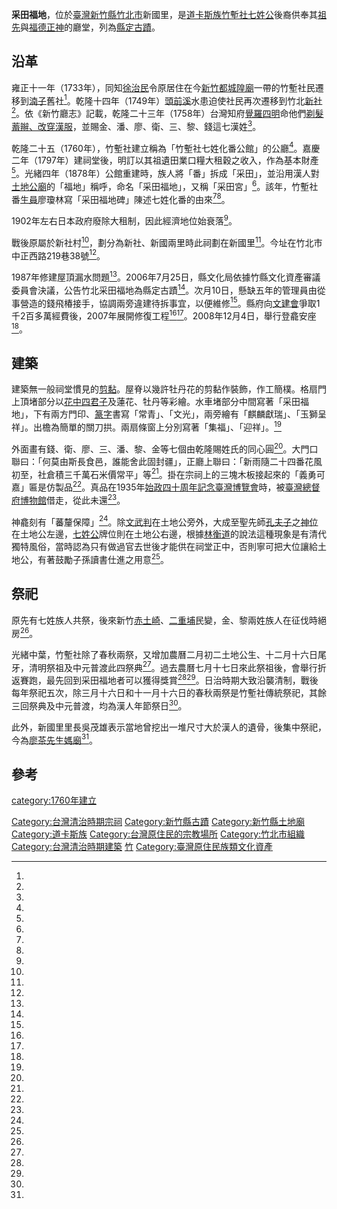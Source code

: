 {{coord|24.841987|120.997580|display=title}}
{{noteTA
|T=zh-hans:采田福地;zh-hk:采田福地;zh-sg:采田福地;zh-tw:采田福地;
|1=采
}}
{{tw monument
|name=竹北采田福地
|formername=
|image=竹北采田福地正面照.jpg
|imagename=采田福地
|othername=采田宮、竹塹社公館
|formalname=采田福地
|level=縣定古蹟
|class=祠堂
|time={{QIN}}[[乾隆|乾隆]]二十五年（1760年）
|location={{ROC-TWN}}[[新竹縣|新竹縣]][[竹北市|竹北市]]新國里中正西路219巷38號
|open=
|cost=
|website=
|reg_url=https://nchdb.boch.gov.tw/assets/overview/monument/20060724000002
}}
'''采田福地'''，位於[[臺灣|臺灣]][[新竹縣|新竹縣]][[竹北市|竹北市]]新國里，是[[道卡斯族|道卡斯族]][[竹塹社|竹塹社]][[七姓公|七姓公]]後裔供奉其[[祖先|祖先]]與[[福德正神|福德正神]]的廳堂，列為[[新竹縣文化資產|縣定古蹟]]。

==沿革==
雍正十一年（1733年），同知[[徐治民|徐治民]]令原居住在今[[新竹都城隍廟|新竹都城隍廟]]一帶的竹塹社民遷移到[[湳雅_(新竹市)|湳子]]舊社<ref name="潘國正3"/>。乾隆十四年（1749年）[[頭前溪|頭前溪]]水患迫使社民再次遷移到竹北[[新社_(新竹縣)|新社]]<ref name="彭新茹"/>。依《新竹廳志》記載，乾隆二十三年（1758年）台灣知府[[覺羅四明|覺羅四明]]命他們[[剃髮易服|剃髮蓄辮、改穿漢服]]，並賜金、潘、廖、衛、三、黎、錢這七漢姓<ref name="潘國正2"/>。

乾隆二十五（1760年），竹塹社建立稱為「竹塹社七姓化番公館」的公廳<ref name="賈寶楠"/>。嘉慶二年（1797年）建祠堂後，明訂以其祖遺田業口糧大租穀之收入，作為基本財產<ref name="彭新茹"/>。光緒四年（1878年）公館重建時，族人將「番」拆成「采田」，並沿用漢人對[[土地公廟|土地公廟]]的「福地」稱呼，命名「采田福地」，又稱「采田宮」<ref name="賈寶楠"/>。該年，竹塹社番[[生員|生員]]廖瓊林寫「采田福地碑」陳述七姓化番的由來<ref name="陳思豪"/><ref name="羅浚濱2"/>。

1902年左右日本政府廢除大租制，因此經濟地位始衰落<ref name="潘國正3"/>。

戰後原屬於新社村<ref name="1987-10-27"/>，劃分為新社、新國兩里時此祠劃在新國里<ref name="毛熾倫"/>。今址在竹北市中正西路219巷38號<ref name="羅際鴻2"/>。

1987年修建屋頂漏水問題<ref name="1987-10-27"/>。2006年7月25日，縣文化局依據竹縣文化資產審議委員會決議，公告竹北采田福地為縣定古蹟<ref name="2006-07-26"/>。次月10日，懸缺五年的管理員由從事營造的錢飛椿接手，協調兩旁違建待拆事宜，以便維修<ref name="潘國正1"/>。縣府向[[文建會|文建會]]爭取1千2百多萬經費後，2007年展開修復工程<ref name="陳思豪"/><ref name="羅浚濱2"/>。2008年12月4日，舉行登龕安座<ref name="廖雪茹2"/>。

==建築==
建築無一般祠堂慣見的[[剪黏|剪黏]]。屋脊以幾許牡丹花的剪黏作裝飾，作工簡樸。格扇門上頂堵部分以[[花中四君子|花中四君子]]及蓮花、牡丹等彩繪。水車堵部分中間寫著「采田福地」，下有兩方門印、[[篆字|篆字]]書寫「常青」、「文光」，兩旁繪有「麒麟獻瑞」、「玉獅呈祥」。出檐為簡單的關刀拱。兩扇條窗上分別寫著「集福」、「迎祥」。<ref name="胡秀妁"/>

外面畫有錢、衛、廖、三、潘、黎、金等七個由乾隆賜姓氏的同心圓<ref name="彭新茹"/>。大門口聯曰：「何莫由斯長食邑，誰能舍此固封疆」，正廳上聯曰：「新雨隨二十四番花風初至，社倉積三千萬石米價常平」等<ref name="毅振"/>。掛在宗祠上的三塊木板接起來的「義勇可嘉」匾是仿製品<ref name="羅際鴻1"/>。真品在1935年[[始政四十周年記念臺灣博覽會|始政四十周年記念臺灣博覽會]]時，被[[臺灣總督府博物館|臺灣總督府博物館]]借走，從此未還<ref name="彭新茹"/>。

神龕刻有「蕃釐保障」<ref name="賈寶楠"/>。除[[判官_(神祇)|文武判]]在土地公旁外，大成至聖先師[[孔夫子|孔夫子]]之[[神位|神位]]在土地公左邊，[[七姓公|七姓公]]牌位則在土地公右邊，根據[[林衡道|林衡道]]的說法這種現象是有清代獨特風俗，當時認為只有做過官去世後才能供在祠堂正中，否則寧可把大位讓給土地公，有著鼓勵子孫讀書仕進之用意<ref name="胡秀妁"/>。

==祭祀==
原先有七姓族人共祭，後來新竹[[赤土崎|赤土崎]]、[[二重埔_(新竹縣)|二重埔]]民變，金、黎兩姓族人在征伐時絕房<ref name="廖雪茹"/>。

光緒中葉，竹塹社除了春秋兩祭，又增加農曆二月初二土地公生、十二月十六日尾牙，清明祭祖及中元普渡此四祭典<ref name="彭新茹"/>。過去農曆七月十七日來此祭祖後，會舉行折返賽跑，最先回到采田福地者可以獲得獎賞<ref name="陳思豪"/><ref name="羅浚濱2"/>。日治時期大致沿襲清制，戰後每年祭祀五次，除三月十六日和十一月十六日的春秋兩祭是竹塹社傳統祭祀，其餘三回祭典及中元普渡，均為漢人年節祭日<ref name="彭新茹"/>。

此外，新國里里長吳茂雄表示當地曾挖出一堆尺寸大於漢人的遺骨，後集中祭祀，今為[[廖茶先生媽廟|廖茶先生媽廟]]<ref name="毛熾倫2"/>。
==參考==
{{Reflist|35em|refs =

<ref name="毛熾倫2">{{Cite news|url=|title=「先生媽」治病小廟多神話|author=毛熾倫|language=zh-tw|newspaper=《中國時報》|date=1999-11-11|accessdate=}}</ref>

<ref name="廖雪茹2">{{Cite news|url=https://news.ltn.com.tw/news/local/paper/263395|title=道卡斯竹塹社 要求正名|author=廖雪茹|language=zh-tw|publisher=《自由時報》|date=2008-12-05|accessdate=2019-11-04}}</ref>

<ref name="廖雪茹">{{Cite news|url=https://news.ltn.com.tw/news/local/paper/337959|title=采田福地七姓公 27日轉堂合火|author=廖雪茹|language=zh-tw|publisher=《自由時報》|date=2009-09-25|accessdate=2019-11-04}}</ref>

<ref name="陳思豪">{{Cite news|url=https://www.idn.com.tw/news/news_content.aspx?catid=5&catsid=3&catdid=0&artid=20070409EC001|title=竹縣三級古蹟采田福地修復工程啟動|author=陳思豪|language=zh-tw|publisher=《自立晚報》|date=2007-04-09|accessdate=2019-11-04}}</ref>

<ref name="潘國正1">{{Cite news|url=|title=平埔族竹塹社七姓公祭祀公業 錢飛椿接管|author=潘國正|language=zh-tw|publisher=《中國時報》|date=2006-08-11|accessdate=}}</ref>

<ref name="潘國正2">{{Cite news|url=|title=采田福地 祭祖熱滾滾|author=潘國正|language=zh-tw|publisher=《中國時報》|date=2005-08-22|accessdate=}}</ref>

<ref name="潘國正3">{{Cite news|url=|title=竹塹音譯最早定居原住民社名|author=潘國正|language=zh-tw|publisher=《中國時報》|date=1999-08-03|accessdate=}}</ref>

<ref name="羅際鴻1">{{Cite news|url=|title=采田福地聖旨匾不是真品 原木匾被日人騙去展覽送回贗品充數|author=羅際鴻|language=zh-tw|publisher=《中國時報》|date=1996-06-18|accessdate=}}</ref>

<ref name="羅際鴻2">{{Cite news|url=|title=文藝季活動今開幕|author=羅際鴻|language=zh-tw|publisher=《中國時報》|date=1996-06-16|accessdate=}}</ref>

<ref name="彭新茹">{{Cite news|url=http://cdns.com.tw/news.php?n_id=27&nc_id=11931|title=采田福地 竹塹平埔族祖祠|author=彭新茹|language=zh-tw|publisher=《中華日報》|date=2015-03-02|accessdate=2019-11-04}}</ref>

<ref name="毛熾倫">{{Cite news|url=|title=采田福地見證平埔族漢化 歷史三級古蹟供奉原住民頭目 曾義助清軍平定民亂|author=毛熾倫|language=zh-tw|publisher=《中國時報》|date=1996-07-24|accessdate=}}</ref>

<ref name="胡秀妁">{{Cite news|url=|title=采田福地 全台唯一平埔祠堂|author=胡秀妁|language=zh-tw|publisher=《聯合報》|date=1999-09-17|accessdate=}}</ref>

<ref name="1987-10-27">{{Cite news|url=|title=修建采田福地 縣府未准 接收鄭氏家廟 保存古蹟|author=|language=zh-tw|publisher=《民生報》|date=1987-10-27|accessdate=}}</ref>

<ref name="毅振">{{Cite news|url=|title=綠島紅塵「番仔祠堂」全台「別無分號」|author=毅振|language=zh-tw|publisher=《聯合報》|date=1998-01-21|accessdate=}}</ref>

<ref name="賈寶楠">{{Cite news|url=|title=《台灣真奇廟》采田福地 平埔道卡斯族祠堂 全台少數僅存的原住民祠堂 從名稱可看出漢化痕跡 列為竹縣古蹟 提供學術研究|author=賈寶楠|language=zh-tw|publisher=《聯合報》|date=2008-09-15|accessdate=}}</ref>

<ref name="2006-07-26">{{Cite news|url=|title=《城鄉小調》縣內古蹟指定公告15處|author=|language=zh-tw|publisher=《中國時報》|date=2006-07-26|accessdate=}}</ref>

<ref name="羅浚濱2">{{Cite news|url=|title=原民祠堂「采田福地」 動工整建|author=羅浚濱|language=zh-tw|publisher=《中國時報》|date=2007-04-10|accessdate=}}</ref>

}}
{{portal bar|臺灣|宗教|建築|border=no}}
{{Commons cat|Zhu-Bei Auspicious Place}}
{{台灣三級古蹟}}
{{新竹縣古蹟}}

[[Category:台灣清治時期宗祠|Category:台灣清治時期宗祠]]
[[Category:新竹縣古蹟|Category:新竹縣古蹟]]
[[Category:新竹縣土地廟|Category:新竹縣土地廟]]
[[Category:道卡斯族|Category:道卡斯族]]
[[Category:台灣原住民的宗教場所|Category:台灣原住民的宗教場所]]
[[Category:竹北市組織|Category:竹北市組織]]
[[category:1760年建立|category:1760年建立]]
[[Category:台灣清治時期建築|Category:台灣清治時期建築]]
[[Category:保存中華民國古物的宗教場所|竹]]
[[Category:臺灣原住民族類文化資產|Category:臺灣原住民族類文化資產]]